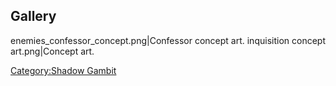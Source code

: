 
==Gallery==
<gallery captionalign="center" position="center">
enemies_confessor_concept.png|Confessor concept art.
inquisition concept art.png|Concept art.
</gallery>

[[Category:Shadow Gambit]]